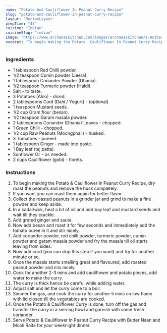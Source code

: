 ---
name: "Potato And Cauliflower In Peanut Curry Recipe"
slug: "potato-and-cauliflower-in-peanut-curry-recipe"
layout: 'RecipeLayout'
prepTime: "45"
cuisine: "Indian"
cuisineSlug: "indian"
image: "https://www.archanaskitchen.com/images/archanaskitchen/1-Author/shaheen_ali/No_Onion_No_Garlic_Cauliflower_Peanut_Curry.jpg"
excerpt: "To begin making the Potato  Cauliflower In Peanut Curry Recipe, dry roast the peanuts and remove the husk completely"
---

### Ingredients

- 1 tablespoon Red Chilli powder.
- 1/2 teaspoon Cumin powder (Jeera).
- 1 tablespoon Coriander Powder (Dhania).
- 1/2 teaspoon Turmeric powder (Haldi).
- Salt - to taste.
- 3 Potatoes (Aloo) - diced.
- 2 tablespoons Curd (Dahi / Yogurt) - (optional).
- 1 teaspoon Mustard seeds.
- 1/2 cup Gram flour (besan).
- 1/2 teaspoon Garam masala powder.
- 2 tablespoons Coriander (Dhania) Leaves - chopped.
- 1 Green Chilli - chopped.
- 1/2 cup Raw Peanuts (Moongphali) - husked.
- 3 Tomatoes - pureed.
- 1 tablespoon Ginger - made into paste.
- 1 Bay leaf (tej patta).
- Sunflower Oil - as needed.
- 2 cups Cauliflower (gobi) - florets.

### Instructions

1. To begin making the Potato & Cauliflower In Peanut Curry Recipe, dry roast the peanuts and remove the husk completely.
1. If you want you can roast them again for better flavor.
1. Collect the roasted peanuts in a grinder jar and grind to make a fine powder and keep aside.
1. In a kadai/wok, heat a bit of oil and add bay leaf and mustard seeds and wait till they crackle.
1. Add grated ginger and saute.
1. Now add besan and roast it for few seconds and immediately add the tomato puree in it and stir nicely.
1. Add coriander powder, red chilli powder, turmeric powder, cumin powder and garam masala powder and fry the masala till oil starts leaving from sides.
1. Now add curd (you can skip this step if you want) and fry for another minute or so.
1. Once the masala starts smelling great and flavoured, add roasted peanut powder and mix nicely.
1. Cook for another 2-3 mins and add cauliflower and potato pieces, add water to make the curry.
1. The curry is thick hence be careful while adding water.
1. Adjust salt and let the curry come to a boil.
1. Simmer the gas, and cook the curry for another 5 mins on low flame with lid closed till the vegetables are cooked.
1. Once the Potato & Cauliflower Curry is done, turn off the gas and transfer the curry in a serving bowl and garnish with some fresh coriander.
1. Serve Potato & Cauliflower In Peanut Curry Recipe with Butter Naan and Mooli Raita for your weeknight dinner.
